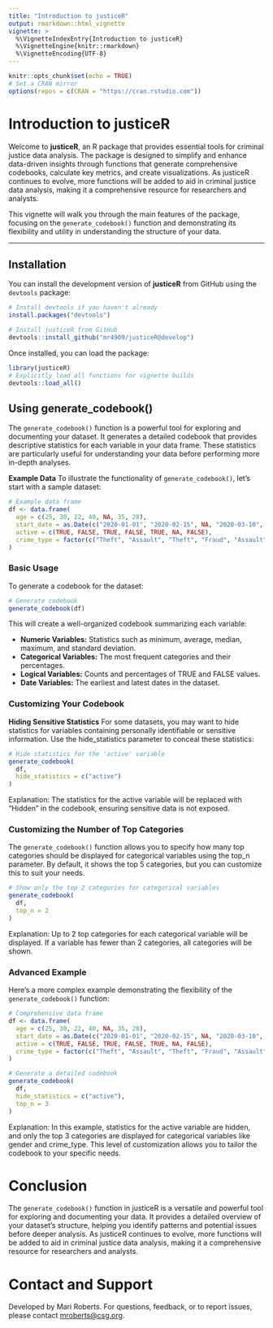 ```yaml
---
title: "Introduction to justiceR"
output: rmarkdown::html_vignette
vignette: >
  %\VignetteIndexEntry{Introduction to justiceR}
  %\VignetteEngine{knitr::rmarkdown}
  %\VignetteEncoding{UTF-8}
---
```


```r
knitr::opts_chunk$set(echo = TRUE)
# Set a CRAN mirror
options(repos = c(CRAN = "https://cran.rstudio.com"))
```

# Introduction to justiceR

Welcome to **justiceR**, an R package that provides essential tools for criminal justice data analysis. The package is designed to simplify and enhance data-driven insights through functions that generate comprehensive codebooks, calculate key metrics, and create visualizations. As justiceR continues to evolve, more functions will be added to aid in criminal justice data analysis, making it a comprehensive resource for researchers and analysts.

This vignette will walk you through the main features of the package, focusing on the `generate_codebook()` function and demonstrating its flexibility and utility in understanding the structure of your data.

------------------------------------------------------------------------

## Installation

You can install the development version of **justiceR** from GitHub using the `devtools` package:

```r
# Install devtools if you haven't already
install.packages("devtools")

# Install justiceR from GitHub
devtools::install_github("mr4909/justiceR@develop")
```

Once installed, you can load the package:

```r
library(justiceR)
# Explicitly load all functions for vignette builds
devtools::load_all()
```

## Using generate_codebook()

The `generate_codebook()` function is a powerful tool for exploring and documenting your dataset. It generates a detailed codebook that provides descriptive statistics for each variable in your data frame. These statistics are particularly useful for understanding your data before performing more in-depth analyses.

**Example Data** 
To illustrate the functionality of `generate_codebook()`, let's start with a sample dataset:

```r
# Example data frame
df <- data.frame(
  age = c(25, 30, 22, 40, NA, 35, 28),
  start_date = as.Date(c("2020-01-01", "2020-02-15", NA, "2020-03-10", "2020-04-20", "2020-05-25", "2020-06-30")),
  active = c(TRUE, FALSE, TRUE, FALSE, TRUE, NA, FALSE),
  crime_type = factor(c("Theft", "Assault", "Theft", "Fraud", "Assault", "Theft", "Robbery"))
)
```

### Basic Usage

To generate a codebook for the dataset:

```r
# Generate codebook
generate_codebook(df)
```

This will create a well-organized codebook summarizing each variable:

-   **Numeric Variables:** Statistics such as minimum, average, median, maximum, and standard deviation.
-   **Categorical Variables:** The most frequent categories and their percentages.
-   **Logical Variables:** Counts and percentages of TRUE and FALSE values.
-   **Date Variables:** The earliest and latest dates in the dataset.

### Customizing Your Codebook

**Hiding Sensitive Statistics** 
For some datasets, you may want to hide statistics for variables containing personally identifiable or sensitive information. Use the hide_statistics parameter to conceal these statistics:

```r
# Hide statistics for the 'active' variable
generate_codebook(
  df,
  hide_statistics = c("active")
)
```

Explanation: 
The statistics for the active variable will be replaced with "Hidden" in the codebook, ensuring sensitive data is not exposed.

### Customizing the Number of Top Categories

The `generate_codebook()` function allows you to specify how many top categories should be displayed for categorical variables using the top_n parameter. By default, it shows the top 5 categories, but you can customize this to suit your needs.

```r
# Show only the top 2 categories for categorical variables
generate_codebook(
  df,
  top_n = 2
)
```

Explanation: 
Up to 2 top categories for each categorical variable will be displayed. If a variable has fewer than 2 categories, all categories will be shown.

### Advanced Example

Here's a more complex example demonstrating the flexibility of the `generate_codebook()` function:

```r
# Comprehensive data frame
df <- data.frame(
  age = c(25, 30, 22, 40, NA, 35, 28),
  start_date = as.Date(c("2020-01-01", "2020-02-15", NA, "2020-03-10", "2020-04-20", "2020-05-25", "2020-06-30")),
  active = c(TRUE, FALSE, TRUE, FALSE, TRUE, NA, FALSE),
  crime_type = factor(c("Theft", "Assault", "Theft", "Fraud", "Assault", "Theft", "Robbery"))
)

# Generate a detailed codebook
generate_codebook(
  df,
  hide_statistics = c("active"),
  top_n = 3
)
```

Explanation: 
In this example, statistics for the active variable are hidden, and only the top 3 categories are displayed for categorical variables like gender and crime_type. This level of customization allows you to tailor the codebook to your specific needs.

# Conclusion

The `generate_codebook()` function in justiceR is a versatile and powerful tool for exploring and documenting your data. It provides a detailed overview of your dataset's structure, helping you identify patterns and potential issues before deeper analysis. As justiceR continues to evolve, more functions will be added to aid in criminal justice data analysis, making it a comprehensive resource for researchers and analysts.

# Contact and Support

Developed by Mari Roberts. For questions, feedback, or to report issues, please contact [mroberts\@csg.org](mailto:mroberts@csg.org){.email}.
